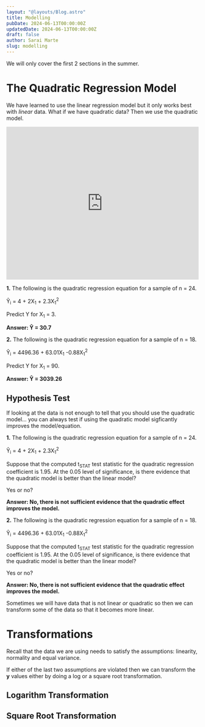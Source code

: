 ```yaml
---
layout: "@layouts/Blog.astro"
title: Modelling
pubDate: 2024-06-13T00:00:00Z
updatedDate: 2024-06-13T00:00:00Z
draft: false
author: Sarai Marte
slug: modelling
---
```



We will only cover the first 2 sections in the summer.

# The Quadratic Regression Model

We have learned to use the linear regression model but it only works best with _linear_ data. What if we have quadratic data? Then we use the quadratic model.

<iframe
  width="100%"
  height="400"
  src="https://www.youtube.com/embed/ctK9Y9JybVg?si=Z8vrM5XPiO7lKy_J"
  title="YouTube video player"
  frameborder="0"
  allow="accelerometer; autoplay; clipboard-write; encrypted-media; gyroscope; picture-in-picture; web-share"
  referrerpolicy="strict-origin-when-cross-origin"
  allowfullscreen
></iframe>

**1.** The following is the quadratic regression equation for a sample of n = 24.

Ŷ<sub>i</sub> = 4 + 2X<sub>1</sub> + 2.3X<sub>1</sub><sup>2</sup>

Predict Y for X<sub>1</sub> = 3.

<Solution>

**Answer: Ŷ = 30.7**

</Solution>

**2.** The following is the quadratic regression equation for a sample of n = 18.

Ŷ<sub>i</sub> = 4496.36 + 63.01X<sub>1</sub> -0.88X<sub>1</sub><sup>2</sup>

Predict Y for X<sub>1</sub> = 90.

<Solution>

**Answer: Ŷ = 3039.26**

</Solution>

## Hypothesis Test

If looking at the data is not enough to tell that you should use the quadratic model... you can always test if using the quadratic model sigficantly improves the model/equation.

**1.** The following is the quadratic regression equation for a sample of n = 24.

Ŷ<sub>i</sub> = 4 + 2X<sub>1</sub> + 2.3X<sub>1</sub><sup>2</sup>

Suppose that the computed t<sub>STAT</sub> test statistic for the quadratic regression coefficient is 1.95. At the 0.05 level of significance, is there evidence that the quadratic model is better than the linear model?

Yes or no?

<Solution>

**Answer: No, there is not sufficient evidence that the quadratic effect improves the model.**

</Solution>

**2.** The following is the quadratic regression equation for a sample of n = 18.

Ŷ<sub>i</sub> = 4496.36 + 63.01X<sub>1</sub> -0.88X<sub>1</sub><sup>2</sup>

Suppose that the computed t<sub>STAT</sub> test statistic for the quadratic regression coefficient is 1.95. At the 0.05 level of significance, is there evidence that the quadratic model is better than the linear model?

Yes or no?

<Solution>

**Answer: No, there is not sufficient evidence that the quadratic effect improves the model.**

</Solution>

Sometimes we will have data that is not linear _or_ quadratic so then we can transform some of the data so that it becomes more linear.

# Transformations

Recall that the data we are using needs to satisfy the assumptions: linearity, normality and equal variance.

If either of the last two assumptions are violated then we can transform the **y** values either by doing a log or a square root transformation.

## Logarithm Transformation

## Square Root Transformation
